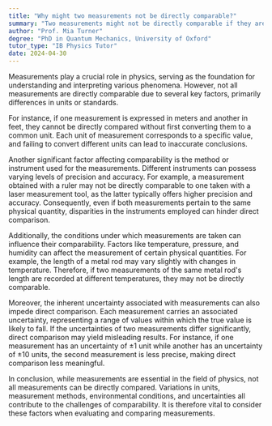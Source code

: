 ```yaml
---
title: "Why might two measurements not be directly comparable?"
summary: "Two measurements might not be directly comparable if they are not measured using the same units or standards."
author: "Prof. Mia Turner"
degree: "PhD in Quantum Mechanics, University of Oxford"
tutor_type: "IB Physics Tutor"
date: 2024-04-30
---
```


Measurements play a crucial role in physics, serving as the foundation for understanding and interpreting various phenomena. However, not all measurements are directly comparable due to several key factors, primarily differences in units or standards.

For instance, if one measurement is expressed in meters and another in feet, they cannot be directly compared without first converting them to a common unit. Each unit of measurement corresponds to a specific value, and failing to convert different units can lead to inaccurate conclusions.

Another significant factor affecting comparability is the method or instrument used for the measurements. Different instruments can possess varying levels of precision and accuracy. For example, a measurement obtained with a ruler may not be directly comparable to one taken with a laser measurement tool, as the latter typically offers higher precision and accuracy. Consequently, even if both measurements pertain to the same physical quantity, disparities in the instruments employed can hinder direct comparison.

Additionally, the conditions under which measurements are taken can influence their comparability. Factors like temperature, pressure, and humidity can affect the measurement of certain physical quantities. For example, the length of a metal rod may vary slightly with changes in temperature. Therefore, if two measurements of the same metal rod's length are recorded at different temperatures, they may not be directly comparable.

Moreover, the inherent uncertainty associated with measurements can also impede direct comparison. Each measurement carries an associated uncertainty, representing a range of values within which the true value is likely to fall. If the uncertainties of two measurements differ significantly, direct comparison may yield misleading results. For instance, if one measurement has an uncertainty of $\pm 1$ unit while another has an uncertainty of $\pm 10$ units, the second measurement is less precise, making direct comparison less meaningful.

In conclusion, while measurements are essential in the field of physics, not all measurements can be directly compared. Variations in units, measurement methods, environmental conditions, and uncertainties all contribute to the challenges of comparability. It is therefore vital to consider these factors when evaluating and comparing measurements.
    